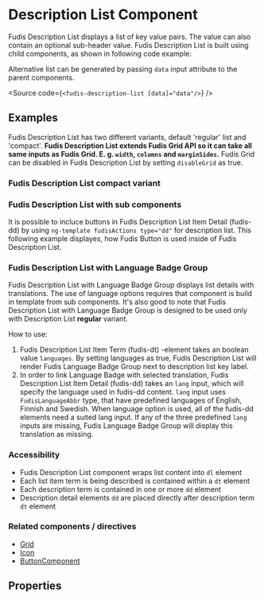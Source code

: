 
<Meta title="Components/Description List" />

# Description List Component

Fudis Description List displays a list of key value pairs. The value can also contain an optional sub-header value. Fudis Description List is built using child components, as shown in following code example:

<Source of={DescriptionListStories.DescriptionList} />

Alternative list can be generated by passing `data` input attribute to the parent components.

<Source code={`<fudis-description-list [data]="data"/>`} />

## Examples

Fudis Description List has two different variants, default 'regular' list and 'compact'. **Fudis Description List extends Fudis Grid API so it can take all same inputs as Fudis Grid. E. g. `width`, `columns` and `marginSides`.** Fudis Grid can be disabled in Fudis Description List by setting `disableGrid` as true.

### Fudis Description List compact variant

<Canvas of={DescriptionListStories.DescriptionList}></Canvas>

### Fudis Description List with sub components

It is possible to incluce buttons in Fudis Description List Item Detail (fudis-dd) by using `ng-template fudisActions type="dd"` for description list. This following example displayes, how Fudis Button is used inside of Fudis Description List.

<Canvas of={DescriptionListStories.DescriptionListWithSubComponents}></Canvas>

### Fudis Description List with Language Badge Group

Fudis Description List with Language Badge Group displays list details with translations. The use of language options requires that component is build in template from sub components.
It's also good to note that Fudis Description List with Language Badge Group is designed to be used only with Description List **regular** variant.

How to use:

1. Fudis Description List Item Term (fudis-dt) -element takes an boolean value `languages`. By setting languages as true, Fudis Description List will render Fudis Language Badge Group next to description list key label. 
2. In order to link Language Badge with selected translation, Fudis Description List Item Detail (fudis-dd) takes an `lang` input, which will specify the language used in fudis-dd content. 
`lang` input uses `FudisLanguageAbbr` type, that have predefined languages of English, Finnish and Swedish. When language option is used, all of the fudis-dd elements need a suited lang input. If any of the three predefined `lang` inputs are missing, Fudis Language Badge Group will display this translation as missing.

<Canvas of={DescriptionListStories.DescriptionListWithLanguages}></Canvas>

### Accessibility

- Fudis Description List component wraps list content into `dl` element
- Each list item term is being described is contained within a `dt` element
- Each description term is contained in one or more `dd` element
- Description detail elements `dd` are placed directly after description term `dt` element

### Related components / directives

- [Grid](/docs/components-grid-grid--example)
- [Icon](/docs/components-icon--icon)
- [ButtonComponent](/docs/components-button--button)

## Properties

<ArgTypes of={DescriptionListComponent} />
